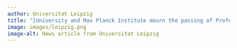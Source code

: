 ```yaml
---
author: Universitat Leipzig
title: "[University and Max Planck Institute mourn the passing of Professor Sayan Mukherjee](https://www.uni-leipzig.de/en/newsdetail/artikel/university-and-max-planck-institute-mourn-the-passing-of-professor-sayan-mukherjee-2025-04-02)"
image: images/leipzig.png
image-alt: News article from Universitat Leipzig
---
```

